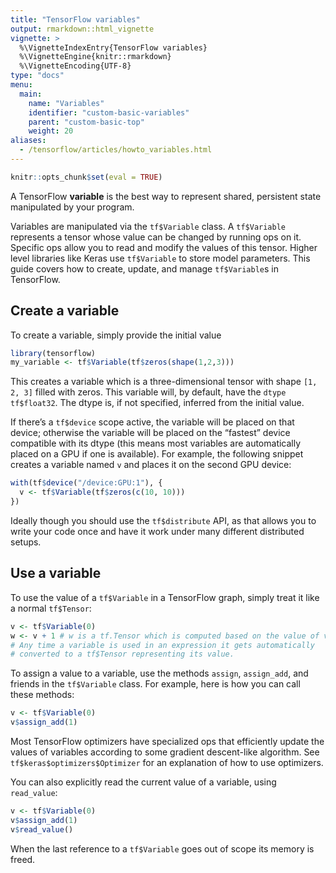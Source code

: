 ```yaml
---
title: "TensorFlow variables"
output: rmarkdown::html_vignette
vignette: >
  %\VignetteIndexEntry{TensorFlow variables} 
  %\VignetteEngine{knitr::rmarkdown} 
  %\VignetteEncoding{UTF-8}
type: "docs"
menu:
  main:
    name: "Variables"
    identifier: "custom-basic-variables"
    parent: "custom-basic-top"
    weight: 20
aliases:
  - /tensorflow/articles/howto_variables.html
---
```



```r
knitr::opts_chunk$set(eval = TRUE)
```

A TensorFlow **variable** is the best way to represent shared, persistent state
manipulated by your program.

Variables are manipulated via the `tf$Variable` class. A `tf$Variable`
represents a tensor whose value can be changed by running ops on it.  Specific
ops allow you to read and modify the values of this tensor. Higher level
libraries like Keras use `tf$Variable` to store model parameters. This
guide covers how to create, update, and manage `tf$Variable`s in TensorFlow.

## Create a variable

To create a variable, simply provide the initial value

```r
library(tensorflow)
my_variable <- tf$Variable(tf$zeros(shape(1,2,3)))
```

This creates a variable which is a three-dimensional tensor with shape `[1, 2,
3]` filled with zeros. This variable will, by default, have the `dtype`
`tf$float32`. The dtype is, if not specified, inferred from the initial
value.

If there's a `tf$device` scope active, the variable will be placed on that
device; otherwise the variable will be placed on the "fastest" device compatible
with its dtype (this means most variables are automatically placed on a GPU if
one is available). For example, the following snippet creates a variable named
`v` and places it on the second GPU device:

```r
with(tf$device("/device:GPU:1"), {
  v <- tf$Variable(tf$zeros(c(10, 10)))
})
```

Ideally though you should use the `tf$distribute` API, as that allows you to
write your code once and have it work under many different distributed setups.

## Use a variable

To use the value of a `tf$Variable` in a TensorFlow graph, simply treat it like
a normal `tf$Tensor`:

```r
v <- tf$Variable(0)
w <- v + 1 # w is a tf.Tensor which is computed based on the value of v.
# Any time a variable is used in an expression it gets automatically
# converted to a tf$Tensor representing its value.
```

To assign a value to a variable, use the methods `assign`, `assign_add`, and
friends in the `tf$Variable` class. For example, here is how you can call these
methods:

```r
v <- tf$Variable(0)
v$assign_add(1)
```

Most TensorFlow optimizers have specialized ops that efficiently update the
values of variables according to some gradient descent-like algorithm. See
`tf$keras$optimizers$Optimizer` for an explanation of how to use optimizers.

You can also explicitly read the current value of a variable, using
`read_value`:

```r
v <- tf$Variable(0)
v$assign_add(1)
v$read_value()
```

When the last reference to a `tf$Variable` goes out of scope its memory is
freed.

